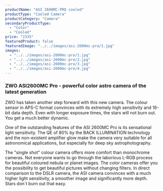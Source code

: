 ```yaml
---
productName: "ASI 2600MC-PRO cooled"
productType: "Cooled Camera"
productCategory: "Camera"
secondaryProductType:
  - "Color"
  - "Cooled"
price: "2335"
featuredProduct: false
featuredImage: "../../images/asi-2600mc-pro/1.jpg"
images:
  - "../../images/asi-2600mc-pro/1.jpg"
  - "../../images/asi-2600mc-pro/2.jpg"
  - "../../images/asi-2600mc-pro/3.jpg"
  - "../../images/asi-2600mc-pro/4.jpg"
---
```


### ZWO ASI2600MC Pro - powerful color astro camera of the latest generation

ZWO has taken another step forward with this new camera. The colour sensor in APS-C format convinces with its extremely high sensitivity and 16-bit data depth. Even with longer exposure times, the stars will not burn out. You get a much better dynamic.

One of the outstanding features of the ASI 2600MC Pro is its sensational light sensitivity. The QE of 80% by the BACK ILLUMINATION technology and the non-existent amplifier glow make the camera very suitable for all astronomical applications, but especially for deep sky astrophotography.

The "single shot" colour camera offers more comfort than monochrome cameras. Not everyone wants to go through the laborious L-RGB process for beautiful coloured nebula or planet images. The color cameras offer you the possibility to get beautiful pictures without changing filters. In direct comparison to the DSLR camera, the ASI camera convinces with a much higher light sensitivity, a smoother image and significantly more depth. Stars don´t burn out that easy.
